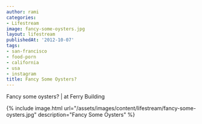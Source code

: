 ```yaml
---
author: rami
categories:
- Lifestream
image: fancy-some-oysters.jpg
layout: lifestream
publishedAt: '2012-10-07'
tags:
- san-francisco
- food-porn
- california
- usa
- instagram
title: Fancy Some Oysters?
---
```


Fancy some oysters? | at Ferry Building

{% include image.html url="/assets/images/content/lifestream/fancy-some-oysters.jpg" description="Fancy Some Oysters" %}